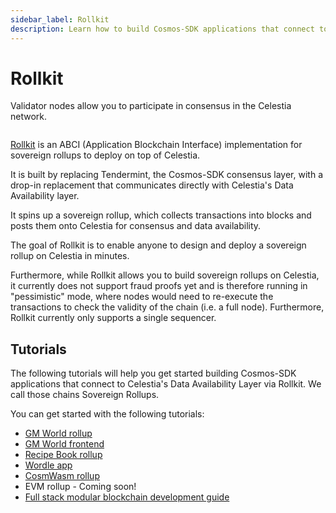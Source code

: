 ```yaml
---
sidebar_label: Rollkit
description: Learn how to build Cosmos-SDK applications that connect to Celestia's Data Availability Layer via Rollkit.
---
```


# Rollkit


Validator nodes allow you to participate in consensus in the Celestia network.

<Image img={rollkit} width={500}/>

[Rollkit](https://rollkit.dev) is an ABCI
(Application Blockchain Interface) implementation for sovereign
rollups to deploy on top of Celestia.

It is built by replacing Tendermint, the Cosmos-SDK
consensus layer, with a drop-in replacement that
communicates directly with Celestia's Data Availability layer.

It spins up a sovereign rollup, which collects transactions into blocks and
posts them onto Celestia for consensus and data availability.

The goal of Rollkit is to enable anyone to design and
deploy a sovereign rollup on Celestia in minutes.

Furthermore, while Rollkit allows you to build sovereign rollups
on Celestia, it currently does not support fraud proofs yet and is
therefore running in "pessimistic" mode, where nodes would need to
re-execute the transactions to check the validity of the chain
(i.e. a full node). Furthermore, Rollkit currently only supports
a single sequencer.

## Tutorials

The following tutorials will help you get started building
Cosmos-SDK applications that connect to Celestia's Data Availability
Layer via Rollkit. We call those chains Sovereign Rollups.

You can get started with the following tutorials:

- [GM World rollup](https://rollkit.dev/tutorials/gm-world)
- [GM World frontend](https://rollkit.dev/tutorials/gm-world-frontend)
- [Recipe Book rollup](https://rollkit.dev/tutorials/recipe-book)
- [Wordle app](https://rollkit.dev/tutorials/wordle)
- [CosmWasm rollup](https://rollkit.dev/tutorials/cosmwasm)
- EVM rollup - Coming soon!
- [Full stack modular blockchain development guide](./full-stack-modular-development-guide.md/)
